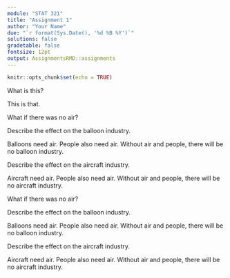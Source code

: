```yaml
---
module: "STAT 321"
title: "Assignment 1"
author: "Your Name"
due: "`r format(Sys.Date(), '%d %B %Y')`"
solutions: false
gradetable: false
fontsize: 12pt
output: AssignmentsRMD::assignments
---
```


```r
knitr::opts_chunk$set(echo = TRUE)
```

::: {.QUESTION data-latex="{1}"}
What is this?
:::

::: {.SOLUTION data-latex="{2.5cm}"}

This is that.

:::

::: {.QUESTION data-latex="{}"}

What if there was no air?

:::

:::: {.PARTS data-latex=""}

::: {.PART data-latex="{5}"}

Describe the effect on the balloon industry.

:::

::: {.SOLUTION data-latex="{ \stretch{1} }"}

Balloons need air. People also need air. Without air and people, there will be no balloon industry.

:::

::: {.PART data-latex="{4}"}

Describe the effect on the aircraft industry.

:::

::: {.SOLUTION data-latex="{ \stretch{1} }"}

Aircraft need air. People also need air. Without air and people, there will be no aircraft industry.

:::

```{=latex}
\droptotalpoints
\newpage
```

::::

::: {.QUESTION data-latex="{}"}

What if there was no air?

:::

:::: {.PARTS data-latex=""}

::: {.PART data-latex="{5}"}

Describe the effect on the balloon industry.

:::

::: {.SOLUTION data-latex="{ \stretch{1} }"}

Balloons need air. People also need air. Without air and people, there will be no balloon industry.

:::

::: {.PART data-latex="{4}"}

Describe the effect on the aircraft industry.

:::

::: {.SOLUTION data-latex="{ \stretch{1} }"}

Aircraft need air. People also need air. Without air and people, there will be no aircraft industry.

:::

```{=latex}
\droptotalpoints
\newpage
```

::::
